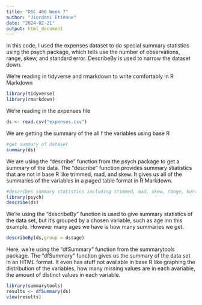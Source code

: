 ---
title: "DSC 406 Week 7"
author: "Jiordani Etienne"
date: "2024-02-21"
output: html_document
---
In this code, I used the expenses dataset to do special summary statistics using the psych package, which tells use the number of observations, range, skew, and standard error. DescribeBy is used to narrow the dataset down. 


We're reading in tidyverse and rmarkdown to write comfortably in R Markdown
```{r setup, include=FALSE}
library(tidyverse)
library(rmarkdown)
```

We're reading in the expenses file
```{r}
ds <- read.csv("expenses.csv")
```

We are getting the summary of the all f the variables using base R
```{r}
#get summary of dataset
summary(ds)
```
We are using the "describe" function from the psych package to get a summary of the data. The "describe" function provides summary stiatistics that are not in base R like trimmed, mad, and skew. It gives us all of the summaries of the variables in a paged table format in R Markdown.
```{r}
#describes summary statistics including trimmed, mad, skew, range, kurtosis
library(psych)
describe(ds)
```

We're using the "describeBy" function is used to give summary statistics of the data set, but it's grouped by a chosen variable, such as age inn this example. However many ages we have is how many summaries we get.
```{r}
describeBy(ds,group = ds$age)
```

Here, we're using the "dfSummary" function from the summarytools package. The "dfSummary" function gives us the summary of the data set in an HTML format. It even has stuff not available in base R like graphing the distribution of the variables, how many missing values are in each avariable, the amount of distinct values in each variable.
```{r}
library(summarytools)
results <- dfSummary(ds)
view(results)
```

